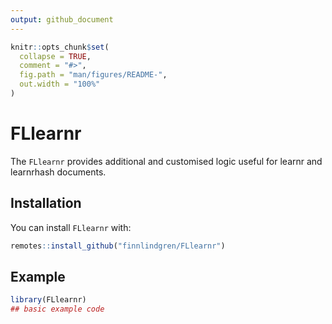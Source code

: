 ```yaml
---
output: github_document
---
```


<!-- README.md is generated from README.Rmd. Please edit that file -->

```r
knitr::opts_chunk$set(
  collapse = TRUE,
  comment = "#>",
  fig.path = "man/figures/README-",
  out.width = "100%"
)
```

# FLlearnr

<!-- badges: start -->
<!-- badges: end -->

The `FLlearnr` provides additional and customised logic useful for learnr and
    learnrhash documents.

## Installation

You can install `FLlearnr` with:

``` r
remotes::install_github("finnlindgren/FLlearnr")
```

## Example

```r
library(FLlearnr)
## basic example code
```

